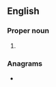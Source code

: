 ==English==

===Proper noun===
{{en-proper noun}}

# {{initialism of|en|{{w|National Iranian American Council}}}}

===Anagrams===
* {{anagrams|en|a=acin|-cain-|Cain|Inca|Nica|cain|inca}}